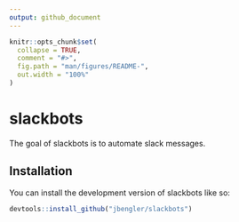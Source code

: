 ```yaml
---
output: github_document
---
```


<!-- README.md is generated from README.Rmd. Please edit that file -->

```r
knitr::opts_chunk$set(
  collapse = TRUE,
  comment = "#>",
  fig.path = "man/figures/README-",
  out.width = "100%"
)
```

# slackbots

<!-- badges: start -->
<!-- badges: end -->

The goal of slackbots is to automate slack messages.

## Installation

You can install the development version of slackbots like so:

``` r
devtools::install_github("jbengler/slackbots")
```
